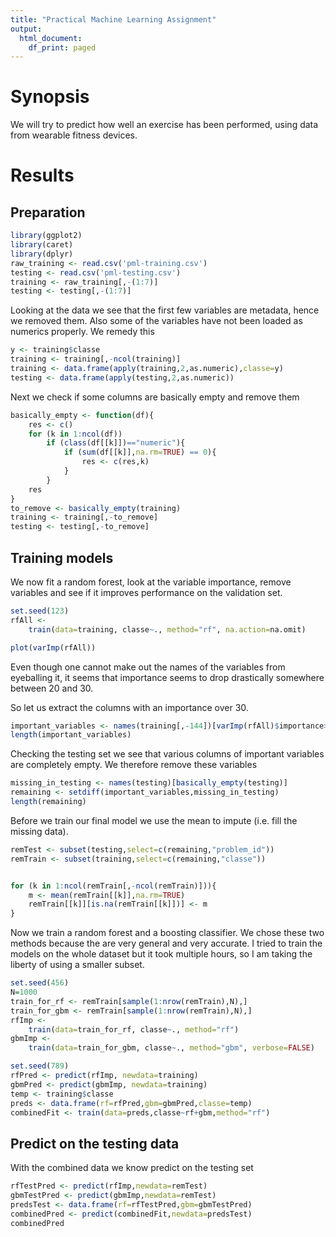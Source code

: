 ```yaml
---
title: "Practical Machine Learning Assignment"
output:
  html_document:
    df_print: paged
---
```


# Synopsis

We will try to predict how well an exercise has been performed, using data from wearable fitness devices.

# Results

## Preparation
```r
library(ggplot2)
library(caret)
library(dplyr)
raw_training <- read.csv('pml-training.csv')
testing <- read.csv('pml-testing.csv')
training <- raw_training[,-(1:7)]
testing <- testing[,-(1:7)]
```

Looking at the data we see that the first few variables are metadata, hence we removed them.
Also some of the variables have not been loaded as numerics properly. We remedy this
```r
y <- training$classe
training <- training[,-ncol(training)]
training <- data.frame(apply(training,2,as.numeric),classe=y)
testing <- data.frame(apply(testing,2,as.numeric))
```
Next we check if some columns are basically empty and remove them
```r
basically_empty <- function(df){
    res <- c()
    for (k in 1:ncol(df))
        if (class(df[[k]])=="numeric"){
            if (sum(df[[k]],na.rm=TRUE) == 0){
                res <- c(res,k)
            }
        }
    res
}
to_remove <- basically_empty(training)
training <- training[,-to_remove]
testing <- testing[,-to_remove]
```

## Training models
We now fit a random forest, look at the variable importance, remove variables and see if it improves performance on the validation set.
```r
set.seed(123)
rfAll <- 
    train(data=training, classe~., method="rf", na.action=na.omit)
```

```r
plot(varImp(rfAll))
```

Even though one cannot make out the names of the variables from eyeballing it, it seems that importance seems to drop drastically somewhere between 20 and 30.

So let us extract the columns with an importance over 30.
```r
important_variables <- names(training[,-144])[varImp(rfAll)$importance>30]
length(important_variables)
```
Checking the testing set we see that various columns of important variables are completely empty. We therefore remove these variables
```r
missing_in_testing <- names(testing)[basically_empty(testing)]
remaining <- setdiff(important_variables,missing_in_testing)
length(remaining)
```
Before we train our final model we use the mean to impute (i.e. fill the missing data).
```r
remTest <- subset(testing,select=c(remaining,"problem_id"))
remTrain <- subset(training,select=c(remaining,"classe"))


for (k in 1:ncol(remTrain[,-ncol(remTrain)])){
    m <- mean(remTrain[[k]],na.rm=TRUE)
    remTrain[[k]][is.na(remTrain[[k]])] <- m
}
```


Now we train a random forest and a boosting classifier. We chose these two methods because the are very general and very accurate. I tried to train the models on the whole dataset but it took multiple hours, so I am taking the liberty of using a smaller subset.

```r
set.seed(456)
N=1000
train_for_rf <- remTrain[sample(1:nrow(remTrain),N),]
train_for_gbm <- remTrain[sample(1:nrow(remTrain),N),]
rfImp <- 
    train(data=train_for_rf, classe~., method="rf")
gbmImp <- 
    train(data=train_for_gbm, classe~., method="gbm", verbose=FALSE)
```

```r
set.seed(789)
rfPred <- predict(rfImp, newdata=training)
gbmPred <- predict(gbmImp, newdata=training)
temp <- training$classe
preds <- data.frame(rf=rfPred,gbm=gbmPred,classe=temp)
combinedFit <- train(data=preds,classe~rf+gbm,method="rf")
```

## Predict on the testing data
With the combined data we know predict on the testing set
```r
rfTestPred <- predict(rfImp,newdata=remTest)
gbmTestPred <- predict(gbmImp,newdata=remTest)
predsTest <- data.frame(rf=rfTestPred,gbm=gbmTestPred)
combinedPred <- predict(combinedFit,newdata=predsTest)
combinedPred
```






















